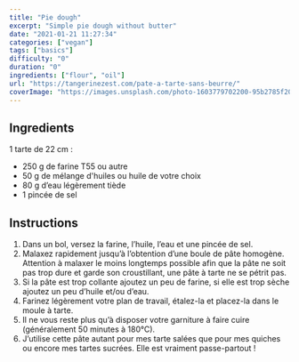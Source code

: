 ```yaml
---
title: "Pie dough"
excerpt: "Simple pie dough without butter"
date: "2021-01-21 11:27:34"
categories: ["vegan"]
tags: ["basics"]
difficulty: "0"
duration: "0"
ingredients: ["flour", "oil"]
url: "https://tangerinezest.com/pate-a-tarte-sans-beurre/"
coverImage: "https://images.unsplash.com/photo-1603779702200-95b2785f2083?ixlib=rb-1.2.1&ixid=MXwxMjA3fDB8MHxwaG90by1wYWdlfHx8fGVufDB8fHw%3D&auto=format&fit=crop&w=700&q=72"
---
```


## Ingredients

1 tarte de 22 cm :

- 250 g de farine T55 ou autre
- 50 g de mélange d'huiles ou huile de votre choix
- 80 g d’eau légèrement tiède
- 1 pincée de sel

## Instructions

1. Dans un bol, versez la farine, l’huile, l’eau et une pincée de sel.
2. Malaxez rapidement jusqu’à l’obtention d’une boule de pâte homogène. Attention à malaxer le moins longtemps possible afin que la pâte ne soit pas trop
   dure et garde son croustillant, une pâte à tarte ne se pétrit pas.
3. Si la pâte est trop collante ajoutez un peu de farine, si elle est trop sèche ajoutez un peu d’huile et/ou d’eau.
4. Farinez légèrement votre plan de travail, étalez-la et placez-la dans le moule à tarte.
5. Il ne vous reste plus qu’à disposer votre garniture à faire cuire (généralement 50 minutes à 180°C).
6. J’utilise cette pâte autant pour mes tarte salées que pour mes quiches ou encore
   mes tartes sucrées. Elle est vraiment passe-partout !
